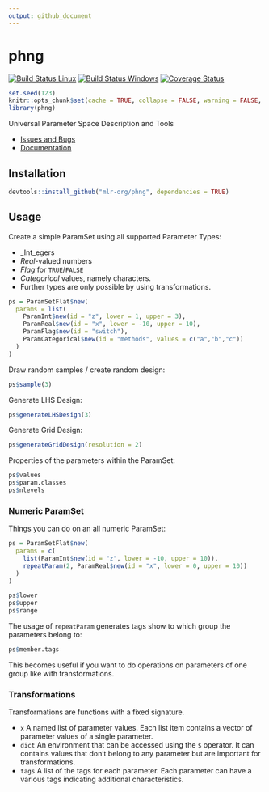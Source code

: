 ```yaml
---
output: github_document
---
```

# phng

[![Build Status Linux](https://travis-ci.org/mlr-org/phng.svg?branch=master)](https://travis-ci.org/mlr-org/phng)
[![Build Status Windows](https://ci.appveyor.com/api/projects/status/m26qhpq99cka8l1b?svg=true)](https://ci.appveyor.com/project/jakob-r/phng)
[![Coverage Status](https://coveralls.io/repos/github/mlr-org/phng/badge.svg?branch=master)](https://coveralls.io/github/mlr-org/phng?branch=master)


```r
set.seed(123)
knitr::opts_chunk$set(cache = TRUE, collapse = FALSE, warning = FALSE, error = FALSE)
library(phng)
```

Universal Parameter Space Description and Tools

* [Issues and Bugs](https://github.com/mlr-org/phng/issues)
* [Documentation](https://mlr-org.github.io/phng)

## Installation
```r
devtools::install_github("mlr-org/phng", dependencies = TRUE)
```

## Usage

Create a simple ParamSet using all supported Parameter Types:

* _Int_egers
* _Real_-valued numbers
* _Flag_ for `TRUE`/`FALSE`
* _Categorical_ values, namely characters.
* Further types are only possible by using transformations.

```r
ps = ParamSetFlat$new(
  params = list(
    ParamInt$new(id = "z", lower = 1, upper = 3),
    ParamReal$new(id = "x", lower = -10, upper = 10),
    ParamFlag$new(id = "switch"),
    ParamCategorical$new(id = "methods", values = c("a","b","c"))
  )
)
```

Draw random samples / create random design:
```r
ps$sample(3)
```

Generate LHS Design:
```r
ps$generateLHSDesign(3)
```

Generate Grid Design:
```r
ps$generateGridDesign(resolution = 2)
```

Properties of the parameters within the ParamSet:
```r
ps$values
ps$param.classes
ps$nlevels
```

### Numeric ParamSet

Things you can do on an all numeric ParamSet:
```r
ps = ParamSetFlat$new(
  params = c(
    list(ParamInt$new(id = "z", lower = -10, upper = 10)),
    repeatParam(2, ParamReal$new(id = "x", lower = 0, upper = 10))
  )
)

ps$lower
ps$upper
ps$range
```

The usage of `repeatParam` generates tags show to which group the parameters belong to:

```r
ps$member.tags
```

This becomes useful if you want to do operations on parameters of one group like with transformations.

### Transformations

Transformations are functions with a fixed signature.

* `x` A named list of parameter values. Each list item contains a vector of parameter values of a single parameter.
* `dict` An environment that can be accessed using the `$` operator. It can contains values that don't belong to any parameter but are important for transformations.
* `tags` A list of the tags for each parameter. Each parameter can have a various tags indicating additional characteristics.